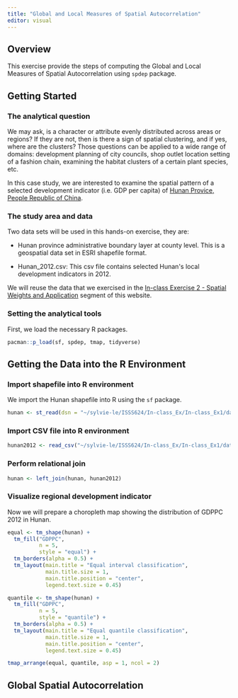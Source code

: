 ```yaml
---
title: "Global and Local Measures of Spatial Autocorrelation"
editor: visual
---
```


## Overview

This exercise provide the steps of computing the Global and Local Measures of Spatial Autocorrelation using `spdep` package.

## Getting Started

### The analytical question

We may ask, is a character or attribute evenly distributed across areas or regions? If they are not, then is there a sign of spatial clustering, and if yes, where are the clusters? Those questions can be applied to a wide range of domains: development planning of city councils, shop outlet location setting of a fashion chain, examining the habitat clusters of a certain plant species, etc.

In this case study, we are interested to examine the spatial pattern of a selected development indicator (i.e. GDP per capita) of [Hunan Provice, People Republic of China](https://en.wikipedia.org/wiki/Hunan).

### The study area and data

Two data sets will be used in this hands-on exercise, they are:

-   Hunan province administrative boundary layer at county level. This is a geospatial data set in ESRI shapefile format.

-   Hunan_2012.csv: This csv file contains selected Hunan\'s local development indicators in 2012.

We will reuse the data that we exercised in the [In-class Exercise 2 - Spatial Weights and Application](https://isss624-1stcommit.netlify.app/in-class_ex/in-class_ex1/in-class_ex1) segment of this website.

### Setting the analytical tools

First, we load the necessary R packages.

```r
pacman::p_load(sf, spdep, tmap, tidyverse)
```

## Getting the Data into the R Environment

### Import shapefile into R environment

We import the Hunan shapefile into R using the `sf` package.

```r
hunan <- st_read(dsn = "~/sylvie-le/ISSS624/In-class_Ex/In-class_Ex1/dataC/geospatial", layer = "Hunan")
```

### Import CSV file into R environment

```r
hunan2012 <- read_csv("~/sylvie-le/ISSS624/In-class_Ex/In-class_Ex1/dataC/aspatial/Hunan_2012.csv", show_col_types = FALSE)
```

### Perform relational join

```r
hunan <- left_join(hunan, hunan2012)
```

### Visualize regional development indicator

Now we will prepare a choropleth map showing the distribution of GDPPC 2012 in Hunan.

```r
equal <- tm_shape(hunan) +
  tm_fill("GDPPC",
          n = 5,
          style = "equal") +
  tm_borders(alpha = 0.5) +
  tm_layout(main.title = "Equal interval classification",
            main.title.size = 1,
            main.title.position = "center",
            legend.text.size = 0.45)

quantile <- tm_shape(hunan) +
  tm_fill("GDPPC",
          n = 5,
          style = "quantile") +
  tm_borders(alpha = 0.5) +
  tm_layout(main.title = "Equal quantile classification",
            main.title.size = 1,
            main.title.position = "center",
            legend.text.size = 0.45)

tmap_arrange(equal, quantile, asp = 1, ncol = 2)
```

## Global Spatial Autocorrelation
